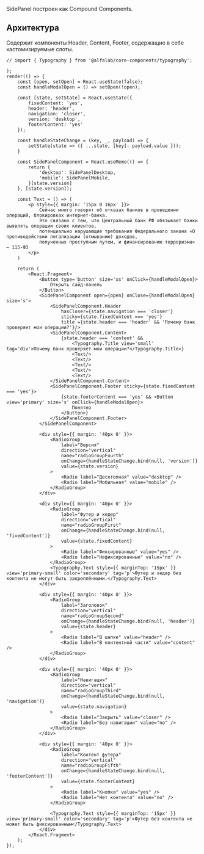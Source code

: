 SidePanel построен как Compound Components.

## Архитектура
Содержит компоненты Header, Content, Footer, содержащие в себе кастомизируемые слоты.

```tsx live
// import { Typography } from '@alfalab/core-components/typography';

);
render(() => {
    const [open, setOpen] = React.useState(false);
    const handleModalOpen = () => setOpen(!open);

    const [state, setState] = React.useState({
        fixedСontent: 'yes',
        header: 'header',
        navigation: 'closer',
        version: 'desktop',
        footerContent: 'yes'
    });

    const handleStateChange = (key, _, payload) => {
        setState(state => ({ ...state, [key]: payload.value }));
    }

    const SidePanelComponent = React.useMemo(() => {
        return {
            'desktop': SidePanelDesktop,
            'mobile': SidePanelMobile,
        }[state.version]
    }, [state.version]);

    const Text = () => (
        <p style={{ margin: '15px 0 16px' }}>
            Сейчас много говорят об отказах банков в проведении операций, блокировках интернет-банка.
            Это связано с тем, что Центральный банк РФ обязывает банки выявлять операции своих клиентов,
            потенциально нарушающие требования Федерального закона «О противодействии легализации (отмыванию) доходов,
            полученных преступным путем, и финансированию терроризма» — 115-ФЗ
        </p>
    )
    
    return (
        <React.Fragment>
            <Button type='button' size='xs' onClick={handleModalOpen}>
                Открыть сайд-панель
            </Button>
            <SidePanelComponent open={open} onClose={handleModalOpen} size='s'>
                <SidePanelComponent.Header 
                    hasCloser={state.navigation === 'closer'} 
                    sticky={state.fixedСontent === 'yes'} 
                    title ={state.header === 'header' && 'Почему банк проверяет мои операции?'}/>
                <SidePanelComponent.Content>
                    {state.header === 'content' && 
                        <Typography.Title view='small' tag='div'>Почему банк проверяет мои операции?</Typography.Title>}
                        <Text/>
                        <Text/>
                        <Text/>
                        <Text/>
                        <Text/>
                </SidePanelComponent.Content>
                <SidePanelComponent.Footer sticky={state.fixedСontent === 'yes'}>
                    {state.footerContent === 'yes' && <Button view='primary' size='s' onClick={handleModalOpen}>
                        Понятно
                    </Button>}
                </SidePanelComponent.Footer>
            </SidePanelComponent>

            <div style={{ margin: '40px 0' }}>
                <RadioGroup
                    label="Версия"
                    direction="vertical"
                    name="radioGroupFourth"
                    onChange={handleStateChange.bind(null, 'version')}
                    value={state.version}
                >
                    <Radio label="Десктопная" value="desktop" />
                    <Radio label="Мобильная" value="mobile" />
                </RadioGroup>                    
            </div>

            <div style={{ margin: '40px 0' }}>
                <RadioGroup
                    label="Футер и хедер"
                    direction="vertical"
                    name="radioGroupFirst"
                    onChange={handleStateChange.bind(null, 'fixedСontent')}
                    value={state.fixedСontent}
                >
                    <Radio label="Фиксированные" value="yes" />
                    <Radio label="Нефиксированные" value="no" />
                </RadioGroup>
                <Typography.Text style={{ marginTop: '15px' }} view='primary-small' color='secondary' tag='p'>Футер и хедер без контента не могут быть закреплёнными.</Typography.Text>
            </div>

            <div style={{ margin: '40px 0' }}>
                <RadioGroup
                    label="Заголовок"
                    direction="vertical"
                    name="radioGroupSecond"
                    onChange={handleStateChange.bind(null, 'header')}
                    value={state.header}
                >
                    <Radio label="В шапке" value="header" />
                    <Radio label="В контентной части" value="content" />
                </RadioGroup>                    
            </div>

            <div style={{ margin: '40px 0' }}>
                <RadioGroup
                    label="Навигация"
                    direction="vertical"
                    name="radioGroupThird"
                    onChange={handleStateChange.bind(null, 'navigation')}
                    value={state.navigation}
                >
                    <Radio label="Закрыть" value="closer" />
                    <Radio label="Без навигации" value="no" />
                </RadioGroup>
            </div>

            <div style={{ margin: '40px 0' }}>
                <RadioGroup
                    label="Контент футера"
                    direction="vertical"
                    name="radioGroupFifth"
                    onChange={handleStateChange.bind(null, 'footerContent')}
                    value={state.footerContent}
                >
                    <Radio label="Кнопка" value="yes" />
                    <Radio label="Нет контента" value="no" />
                </RadioGroup>
                
                <Typography.Text style={{ marginTop: '15px' }} view='primary-small' color='secondary' tag='p'>Футер без контента не может быть фиксированным</Typography.Text>
            </div>
        </React.Fragment>
    );
});
```